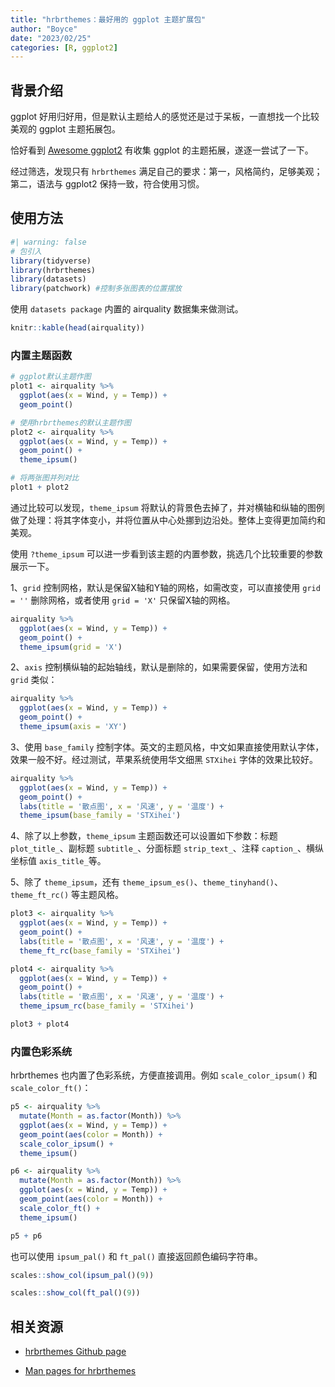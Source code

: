 ```yaml
---
title: "hrbrthemes：最好用的 ggplot 主题扩展包"
author: "Boyce"
date: "2023/02/25"
categories: [R, ggplot2]
---
```


## 背景介绍

ggplot 好用归好用，但是默认主题给人的感觉还是过于呆板，一直想找一个比较美观的 ggplot 主题拓展包。

恰好看到 [Awesome ggplot2](https://github.com/erikgahner/awesome-ggplot2) 有收集 ggplot 的主题拓展，遂逐一尝试了一下。

经过筛选，发现只有 `hrbrthemes` 满足自己的要求：第一，风格简约，足够美观；第二，语法与 ggplot2 保持一致，符合使用习惯。


## 使用方法
```r
#| warning: false
# 包引入
library(tidyverse)
library(hrbrthemes)
library(datasets)
library(patchwork) #控制多张图表的位置摆放
```

使用 `datasets package` 内置的 airquality 数据集来做测试。

```r
knitr::kable(head(airquality))
```

### 内置主题函数
```r
# ggplot默认主题作图
plot1 <- airquality %>%
  ggplot(aes(x = Wind, y = Temp)) +
  geom_point()

# 使用hrbrthemes的默认主题作图
plot2 <- airquality %>%
  ggplot(aes(x = Wind, y = Temp)) +
  geom_point() +
  theme_ipsum()

# 将两张图并列对比
plot1 + plot2
```

通过比较可以发现，`theme_ipsum` 将默认的背景色去掉了，并对横轴和纵轴的图例做了处理：将其字体变小，并将位置从中心处挪到边沿处。整体上变得更加简约和美观。

使用 `?theme_ipsum` 可以进一步看到该主题的内置参数，挑选几个比较重要的参数展示一下。

1、`grid` 控制网格，默认是保留X轴和Y轴的网格，如需改变，可以直接使用 `grid = ''` 删除网格，或者使用 `grid = 'X'` 只保留X轴的网格。

```r
airquality %>%
  ggplot(aes(x = Wind, y = Temp)) +
  geom_point() +
  theme_ipsum(grid = 'X')
```

2、`axis` 控制横纵轴的起始轴线，默认是删除的，如果需要保留，使用方法和 `grid` 类似：
```r
airquality %>%
  ggplot(aes(x = Wind, y = Temp)) +
  geom_point() +
  theme_ipsum(axis = 'XY')
```

3、使用 `base_family` 控制字体。英文的主题风格，中文如果直接使用默认字体，效果一般不好。经过测试，苹果系统使用华文细黑 `STXihei` 字体的效果比较好。

```r
airquality %>%
  ggplot(aes(x = Wind, y = Temp)) +
  geom_point() +
  labs(title = '散点图', x = '风速', y = '温度') +
  theme_ipsum(base_family = 'STXihei')
```


4、除了以上参数，`theme_ipsum` 主题函数还可以设置如下参数：标题 `plot_title_`、副标题 `subtitle_`、分面标题 `strip_text_`、注释 `caption_`、横纵坐标值 `axis_title_`等。


5、除了 `theme_ipsum`，还有 `theme_ipsum_es()`、`theme_tinyhand()`、`theme_ft_rc()` 等主题风格。

```r
plot3 <- airquality %>%
  ggplot(aes(x = Wind, y = Temp)) +
  geom_point() +
  labs(title = '散点图', x = '风速', y = '温度') +
  theme_ft_rc(base_family = 'STXihei')

plot4 <- airquality %>%
  ggplot(aes(x = Wind, y = Temp)) +
  geom_point() +
  labs(title = '散点图', x = '风速', y = '温度') +
  theme_ipsum_rc(base_family = 'STXihei')

plot3 + plot4

```

### 内置色彩系统

hrbrthemes 也内置了色彩系统，方便直接调用。例如 `scale_color_ipsum()` 和 `scale_color_ft()`：

```r
p5 <- airquality %>%
  mutate(Month = as.factor(Month)) %>%
  ggplot(aes(x = Wind, y = Temp)) +
  geom_point(aes(color = Month)) +
  scale_color_ipsum() +
  theme_ipsum()

p6 <- airquality %>%
  mutate(Month = as.factor(Month)) %>%
  ggplot(aes(x = Wind, y = Temp)) +
  geom_point(aes(color = Month)) +
  scale_color_ft() +
  theme_ipsum()

p5 + p6
```

也可以使用 `ipsum_pal()` 和 `ft_pal()` 直接返回颜色编码字符串。

```r
scales::show_col(ipsum_pal()(9))

scales::show_col(ft_pal()(9))

```


## 相关资源

* [hrbrthemes Github page](https://github.com/hrbrmstr/hrbrthemes)

* [Man pages for hrbrthemes](https://rdrr.io/github/hrbrmstr/hrbrthemes/man/)